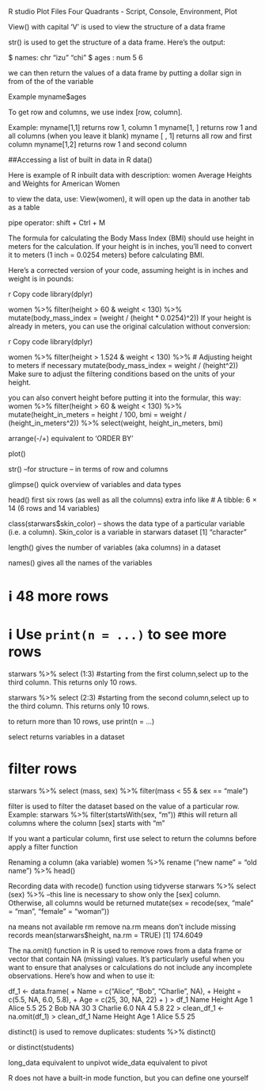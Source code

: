 R studio
Plot
Files 
Four Quadrants - Script, Console, Environment, Plot


View() with capital 'V' is used to view the structure of a data frame

str() is used to get the structure of a data frame. Here's the output:

 $ names: chr  "izu" "chi"
 $ ages : num  5 6
 
 we can then return the values of a data frame by putting a dollar sign in from of the
 of the variable
 
 Example myname$ages
 
 
 To get row and columns, we use index [row, column].
 
 Example: myname[1,1] returns row 1, column 1
 myname[1, ] returns row 1 and all columns (when you leave it blank)
 myname [ , 1] returns all row and first column
 myname[1,2] returns row 1 and second column
 
 
 ##Accessing a list of built in data in R
 data()
 
 Here is example of R inbuilt data with description:
 women      Average Heights and Weights for American Women
 
 to view the data, use: View(women), it will open up the data in another tab as a table
 
 
 pipe operator: shift + Ctrl + M
 
 
 
The formula for calculating the Body Mass Index (BMI) should use height in meters for the calculation. If your height is in inches, you'll need to convert it to meters (1 inch = 0.0254 meters) before calculating BMI.

Here's a corrected version of your code, assuming height is in inches and weight is in pounds:

r
Copy code
library(dplyr)

women %>%
  filter(height > 60 & weight < 130) %>%
  mutate(body_mass_index = (weight / (height * 0.0254)^2))
If your height is already in meters, you can use the original calculation without conversion:

r
Copy code
library(dplyr)

women %>%
  filter(height > 1.524 & weight < 130) %>%  # Adjusting height to meters if necessary
  mutate(body_mass_index = weight / (height^2))
Make sure to adjust the filtering conditions based on the units of your height.

you can also convert height before putting it into the formular, this way:
women %>%
  filter(height > 60 & weight < 130) %>% 
  mutate(height_in_meters = height / 100, 
         bmi = weight / (height_in_meters^2)) %>% 
  select(weight, height_in_meters, bmi)
 
 arrange(-/+) equivalent to 'ORDER BY'
 
plot()

str() –for structure – in terms of row and columns

glimpse() quick overview of variables and data types

head() first six rows (as well as all the columns) extra info like # A tibble: 6 × 14 (6 rows and 14 variables)

class(starwars$skin_color) – shows the data type of a particular variable (i.e. a column). Skin_color is a variable in starwars dataset
[1] "character"

length() gives the number of variables (aka columns) in a dataset

names() gives all the names of the variables

 
 
 
# ℹ 48 more rows
# ℹ Use `print(n = ...)` to see more rows

 
 
 starwars %>% 
  select (1:3) #starting from the first column,select up to the third column. This returns only 10 rows.
  
  starwars %>% 
  select (2:3) #starting from the second column,select up to the third column. This returns only 10 rows.
  
  to return more than 10 rows, use print(n = ...)
  
  select returns variables in a dataset
  
# filter rows
starwars %>% 
  select (mass, sex) %>% 
  filter(mass < 55 &
           sex == "male")
  
  filter is used to filter the dataset based on the value of a particular row. Example:
  starwars %>% 
  filter(startsWith(sex, "m")) #this will return all columns where the column [sex] starts with "m"
  
  If you want a particular column, first use select to return the columns before apply a filter function
  
  Renaming a column (aka variable)
  women %>% 
  rename ("new name" = "old name") %>% 
  head()
 

 Recording data with recode() function using tidyverse
 starwars %>% 
  select (sex) %>% --this line is necessary to show only the [sex] column. Otherwise, all columns would be returned
  mutate(sex = recode(sex, "male" = "man",
                      "female" = "woman"))
                      
  na means not available
  rm remove
  na.rm means don't include missing records
   mean(starwars$height, na.rm = TRUE)
[1] 174.6049
  
  The na.omit() function in R is used to remove rows from a data frame or vector that contain NA (missing) values. It’s particularly useful when you want to ensure that analyses or calculations do not include any incomplete observations. Here’s how and when to use it:
  
   df_1 <- data.frame(
+     Name = c("Alice", "Bob", "Charlie", NA),
+     Height = c(5.5, NA, 6.0, 5.8),
+     Age = c(25, 30, NA, 22)
+ )
> df_1
     Name Height Age
1   Alice    5.5  25
2     Bob     NA  30
3 Charlie    6.0  NA
4    <NA>    5.8  22
> clean_df_1 <- na.omit(df_1)
> clean_df_1
   Name Height Age
1 Alice    5.5  25

distinct() is used to remove duplicates:
students %>% 
  distinct()
  
  or 
distinct(students)

long_data equivalent to unpivot
wide_data equivalent to pivot

R does not have a built-in mode function, but you can define one yourself

